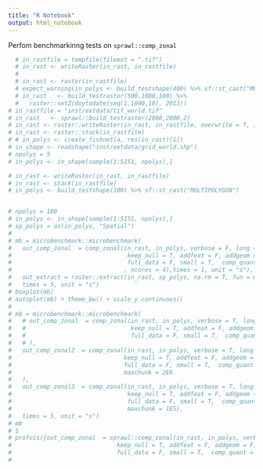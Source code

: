 ```yaml
---
title: "R Notebook"
output: html_notebook
---
```


Perfom benchmarkinng tests on `sprawl::comp_zonal`

```r
  # in_rastfile = tempfile(fileext = ".tif")
  # in_rast <- writeRaster(in_rast, in_rastfile)
  #
  # in_rast <- raster(in_rastfile)
  # expect_warning(in_polys <- build_testshape(400) %>% sf::st_cast("MULTIPOLYGON"))
  # in_rast   <- build_testraster(500,1000,100) %>%
  #   raster::setZ(doytodate(seq(1,1000,10), 2013))
# in_rastfile = "inst/extdata/tif_world.tif"
# in_rast   <- sprawl::build_testraster(2000,2000,2)
# in_rast <- raster::writeRaster(in_rast, in_rastfile, overwrite = T, )
# in_rast <- raster::stack(in_rastfile)
# # in_polys <- create_fishnet(a, res(in_rast)[1])
# in_shape <- readshape("inst/extdata/grid_world.shp")
# npolys = 5
# in_polys <- in_shape[sample(1:5151, npolys),]

# in_rast <- writeRaster(in_rast, in_rastfile)
# in_rast <- stack(in_rastfile)
# in_polys <- build_testshape(100) %>% sf::st_cast("MULTIPOLYGON")


# npolys = 100
# in_polys <- in_shape[sample(1:5151, npolys),]
# sp_polys = as(in_polys, "Spatial")
#
# mb = microbenchmark::microbenchmark(
#   out_comp_zonal  = comp_zonal(in_rast, in_polys, verbose = F, long = F,
#                                 keep_null = T, addfeat = F, addgeom = F,
#                                 full_data = F, small = T,  comp_quant = FALSE, maxchunk = 1E7
#                                , ncores = 4),times = 1, unit = "s"),
#   out_extract = raster::extract(in_rast, sp_polys, na.rm = T, fun = mean),
#   times = 5, unit = "s")
# boxplot(mb)
# autoplot(mb) + theme_bw() + scale_y_continuous()
#
# mb = microbenchmark::microbenchmark(
#   # out_comp_zonal  = comp_zonal(in_rast, in_polys, verbose = T, long = F,
#   #                              keep_null = T, addfeat = F, addgeom = F,
#   #                              full_data = F, small = T,  comp_quant = FALSE
#   # ),
#   out_comp_zonal2  = comp_zonal(in_rast, in_polys, verbose = T, long = F,
#                                keep_null = T, addfeat = F, addgeom = F,
#                                full_data = F, small = T,  comp_quant = FALSE,
#                                maxchunk = 2E6
#   ),
#   out_comp_zonal3  = comp_zonal(in_rast, in_polys, verbose = T, long = F,
#                                 keep_null = T, addfeat = F, addgeom = F,
#                                 full_data = F, small = T,  comp_quant = FALSE,
#                                 maxchunk = 1E5),
#   times = 5, unit = "s")
# mb
# S
# profvis({out_comp_zonal  = sprawl::comp_zonal(in_rast, in_polys, verbose = T, long = F,
#                              keep_null = T, addfeat = F, addgeom = F,
#                              full_data = F, small = T,  comp_quant = FALSE, ncores = 4, maxchunk = 1E7)})
#

```
